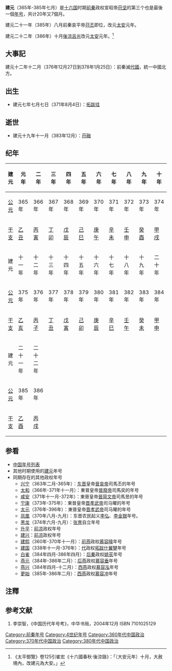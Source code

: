{{Eranamebox|年号=建元
|起讫时间= 365年-385年七月
|政权= [[前秦|前秦]]
|帝王= 前秦宣昭帝[[苻坚|苻坚]]
|历时= 20年又7個月
|timeline= <timeline>
ImageSize  = width:200 height:50
PlotArea   = width:180 height:30 left:10 bottom:20
TimeAxis   = orientation:horizontal
DateFormat = yyyy
Period     = from:304 till:439
AlignBars  = early
ScaleMajor = increment:135 start:304
Colors =
  id:canvas value:rgb(1,1,0.85)
BackgroundColors = canvas:canvas
PlotData =
  width:15 color:black
  bar:era from:start till:end
  bar:era from:350 till:394 color:red
  bar:era from:365 till:385 color:yellow
</timeline>
|说明= 建元在十六国及前秦时期的位置
}}

'''建元'''（365年-385年七月）是[[十六国|十六国]]时期[[前秦|前秦]]政权宣昭帝[[苻坚|苻坚]]的第三个也是最後一個[[年号|年号]]，共计20年又7個月。

建元二十一年（385年）八月前秦哀平帝[[苻丕|苻丕]]即位，改元[[太安_(前秦)|太安]]元年。

建元二十二年（386年）十月[[後涼|後涼]][[呂光|呂光]]改元[[太安_(后凉)|太安]]元年。<ref>《太平御覽》卷125引崔宏《十六國春秋·後涼錄》：「〔大安元年〕十月，大赦境內，改建元為大安。」</ref>

== 大事記 ==
建元十二年十二月（376年12月27日到378年1月25日）：前秦滅[[代_(十六国)|代國]]，統一中國北方。

== 出生 ==

* 建元七年七月七日（371年8月4日）：[[魏道武帝|拓跋珪]]

== 逝世 ==

* 建元十九年十一月（383年12月）：[[苻融|苻融]]

==纪年==
{| class="wikitable"  style="text-align:center;"
!建元!!元年!!二年!!三年!!四年!!五年!!六年!!七年!!八年!!九年!!十年
|-
![[公元|公元]]
|365年||366年||367年||368年||369年||370年||371年||372年||373年||374年
|-
![[干支|干支]]
|[[乙丑|乙丑]]||[[丙寅|丙寅]]||[[丁卯|丁卯]]||[[戊辰|戊辰]]||[[己巳|己巳]]||[[庚午|庚午]]||[[辛未|辛未]]||[[壬申|壬申]]||[[癸酉|癸酉]]||[[甲戌|甲戌]]
|-
!建元!!十一年!!十二年!!十三年!!十四年!!十五年!!十六年!!十七年!!十八年!!十九年!!二十年
|-
![[公元|公元]]
|375年||376年||377年||378年||379年||380年||381年||382年||383年||384年
|-
![[干支|干支]]
|[[乙亥|乙亥]]||[[丙子|丙子]]||[[丁丑|丁丑]]||[[戊寅|戊寅]]||[[己卯|己卯]]||[[庚辰|庚辰]]||[[辛巳|辛巳]]||[[壬午|壬午]]||[[癸未|癸未]]||[[甲申|甲申]]
|-
!建元!!二十一年!!二十二年
|-
![[公元|公元]]
|385年||386年
|-
![[干支|干支]]
|[[乙酉|乙酉]]||[[丙戌|丙戌]]
|}

==参看==
*[[中国年号列表|中国年号列表]]
*其他时期使用的[[建元|建元]]年号
*同期存在的其他政权年号
**[[兴宁_(晋哀帝)|兴宁]]（363年二月-365年）：[[东晋|东晋]]皇帝[[晉哀帝|晉哀帝]]司馬丕的年号
**[[太和_(晉廢帝)|太和]]（366年-371年十一月）：東晉皇帝[[晉廢帝|晉廢帝]]司馬奕的年号
**[[咸安_(年号)|咸安]]（371年十一月-372年）：東晉皇帝[[晉简文帝|晉简文帝]]司馬昱的年号
**[[宁康|宁康]]（373年-375年）：東晉皇帝[[晋孝武帝|晋孝武帝]]司马曜的年号
**[[太元_(晋孝武帝)|太元]]（376年-396年）：東晉皇帝[[晋孝武帝|晋孝武帝]]司马曜的年号
**[[凤凰|凤凰]]（370年八月-九月）：东晋农民起义[[李弘_(十六國)|李弘]]、[[李金银|李金银]]年号。
**[[黑龙|黑龙]]（374年六月-九月）：[[張育|张育]]自立年号
**[[升平|升平]]：[[前凉|前凉]]政权年号
**[[建兴_(西晋)|建兴]]：[[前凉|前凉]]政权年号
**[[建熙|建熙]]（360年-370年十一月）：[[前燕|前燕]]政权[[慕容暐|慕容暐]]年号
**[[建国_(代)|建国]]（338年十一月-376年）：[[代_(十六国)|代]]政权[[拓跋什翼犍|拓跋什翼犍]]年号
**[[白雀|白雀]]（384年四月-386年四月）：[[后秦|后秦]]政权[[姚苌|姚苌]]年号
**[[燕元|燕元]]（384年-386年二月）：[[后燕|后燕]]政权[[慕容垂|慕容垂]]年号
**[[燕兴|燕兴]]（384年四月-十二月）：[[西燕|西燕]]政权[[慕容泓|慕容泓]]年号
**[[更始_(西燕)|更始]]（385年-386年二月）：[[西燕|西燕]]政权[[慕容冲|慕容冲]]年号

==注釋==
<div class="references-small">
<references/>
</div>

==参考文献==
# 李崇智，《中国历代年号考》，中华书局，2004年12月 ISBN 7101025129

{{年号|[[甘露_(前秦)|甘露]]|[[中国年号索引|中国年号]]|[[太安_(前秦)|太安]]}}
{{晉十六國年號}}

[[Category:前秦年号|Category:前秦年号]]
[[Category:4世纪年号|Category:4世纪年号]]
[[Category:360年代中国政治|Category:360年代中国政治]]
[[Category:370年代中国政治|Category:370年代中国政治]]
[[Category:380年代中国政治|Category:380年代中国政治]]